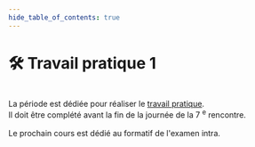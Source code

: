 ```yaml
---
hide_table_of_contents: true
---
```



# 🛠️ Travail pratique 1
\
La période est dédiée pour réaliser le [travail pratique](/recette/tp1). \
Il doit être complété avant la fin de la journée de la 7 <sup>e</sup> rencontre. 
\
\
Le prochain cours est dédié au formatif de l'examen intra.
